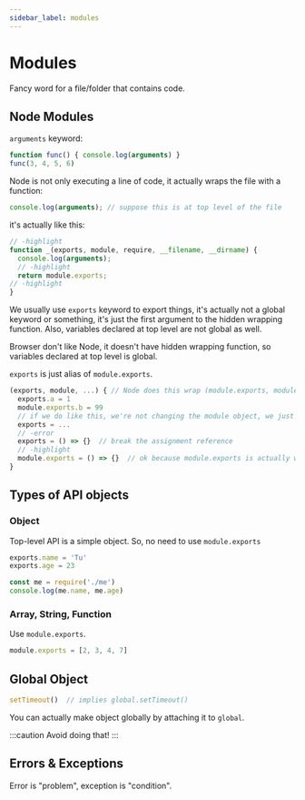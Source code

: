 ```yaml
---
sidebar_label: modules
---
```


# Modules

Fancy word for a file/folder that contains code.

## Node Modules

`arguments` keyword:

```javascript
function func() { console.log(arguments) }
func(3, 4, 5, 6)
```

Node is not only executing a line of code, it actually wraps the file with a function:

```javascript
console.log(arguments); // suppose this is at top level of the file
```

it's actually like this:

```javascript
// -highlight
function _(exports, module, require, __filename, __dirname) {
  console.log(arguments);
  // -highlight
  return module.exports;
// -highlight
}
```

We usually use `exports` keyword to export things, it's actually not a global keyword or something, it's just the first argument to the hidden wrapping function. Also, variables declared at top level are not global as well.

Browser don't like Node, it doesn't have hidden wrapping function, so variables declared at top level is global.

`exports` is just alias of `module.exports`.


```javascript
(exports, module, ...) { // Node does this wrap (module.exports, module, ...)
  exports.a = 1
  module.exports.b = 99
  // if we do like this, we're not changing the module object, we just assign new pointer that no longer point to module.exports
  exports = ...
  // -error
  exports = () => {}  // break the assignment reference
  // -highlight
  module.exports = () => {}  // ok because module.exports is actually what is being returned
}
```

## Types of API objects

### Object

Top-level API is a simple object. So, no need to use `module.exports`

```javascript
exports.name = 'Tu'
exports.age = 23

const me = require('./me')
console.log(me.name, me.age)
```

### Array, String, Function

Use `module.exports`.

```javascript
module.exports = [2, 3, 4, 7]
```

## Global Object

```javascript
setTimeout()  // implies global.setTimeout()
```

You can actually make object globally by attaching it to `global`.

:::caution
Avoid doing that!
:::

## Errors & Exceptions

Error is "problem", exception is "condition".
